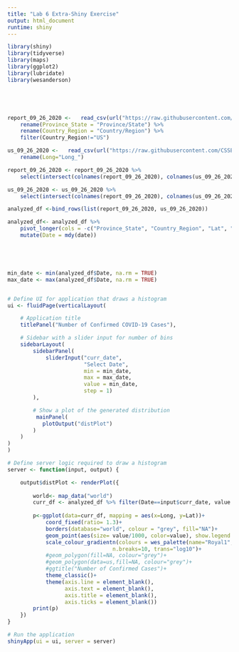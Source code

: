 ```yaml
---
title: "Lab 6 Extra-Shiny Exercise"
output: html_document
runtime: shiny
---
```


```r

library(shiny)
library(tidyverse)
library(maps)
library(ggplot2)
library(lubridate)
library(wesanderson)





report_09_26_2020 <-   read_csv(url("https://raw.githubusercontent.com/CSSEGISandData/COVID-19/master/csse_covid_19_data/csse_covid_19_time_series/time_series_covid19_confirmed_global.csv")) %>% 
    rename(Province_State = "Province/State") %>%
    rename(Country_Region = "Country/Region") %>% 
    filter(Country_Region!="US")

us_09_26_2020 <-   read_csv(url("https://raw.githubusercontent.com/CSSEGISandData/COVID-19/master/csse_covid_19_data/csse_covid_19_time_series/time_series_covid19_confirmed_US.csv")) %>% 
    rename(Long="Long_")

report_09_26_2020 <- report_09_26_2020 %>% 
    select(intersect(colnames(report_09_26_2020), colnames(us_09_26_2020)))

us_09_26_2020 <- us_09_26_2020 %>% 
    select(intersect(colnames(report_09_26_2020), colnames(us_09_26_2020)))

analyzed_df <-bind_rows(list(report_09_26_2020, us_09_26_2020))

analyzed_df<- analyzed_df %>% 
    pivot_longer(cols = -c("Province_State", "Country_Region", "Lat", "Long"), names_to="date", values_to="value") %>%
    mutate(Date = mdy(date))





min_date <- min(analyzed_df$Date, na.rm = TRUE)
max_date <- max(analyzed_df$Date, na.rm = TRUE)


# Define UI for application that draws a histogram
ui <- fluidPage(verticalLayout(

    # Application title
    titlePanel("Number of Confirmed COVID-19 Cases"),

    # Sidebar with a slider input for number of bins 
    sidebarLayout(
        sidebarPanel(
            sliderInput("curr_date",
                        "Select Date",
                        min = min_date,
                        max = max_date,
                        value = min_date,
                        step = 1)
        ),

        # Show a plot of the generated distribution
         mainPanel(
           plotOutput("distPlot")
        )
    )
)
)

# Define server logic required to draw a histogram
server <- function(input, output) {

    output$distPlot <- renderPlot({
        
        world<- map_data("world")
        curr_df <- analyzed_df %>% filter(Date==input$curr_date, value!=0)
        
        p<-ggplot(data=curr_df, mapping = aes(x=Long, y=Lat))+
            coord_fixed(ratio= 1.3)+
            borders(database="world", colour = "grey", fill="NA")+
            geom_point(aes(size= value/1000, color=value), show.legend = FALSE)+
            scale_colour_gradientn(colours = wes_palette(name="Royal1", n=50, type = "continuous"),
                                 n.breaks=10, trans="log10")+
            #geom_polygon(fill=NA, colour="grey")+
            #geom_polygon(data=us,fill=NA, colour="grey")+
            #ggtitle("Number of Confirmed Cases")+
            theme_classic()+
            theme(axis.line = element_blank(),
                  axis.text = element_blank(),
                  axis.title = element_blank(),
                  axis.ticks = element_blank())
        print(p)
    })
}

# Run the application 
shinyApp(ui = ui, server = server)

```

